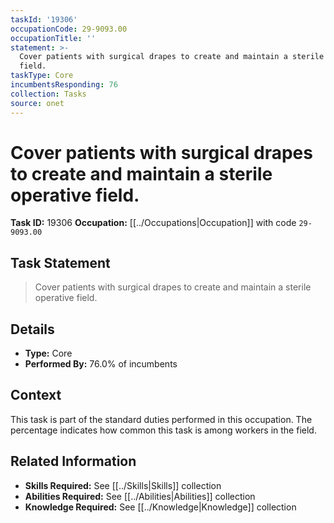 ```yaml
---
taskId: '19306'
occupationCode: 29-9093.00
occupationTitle: ''
statement: >-
  Cover patients with surgical drapes to create and maintain a sterile operative
  field.
taskType: Core
incumbentsResponding: 76
collection: Tasks
source: onet
---
```

# Cover patients with surgical drapes to create and maintain a sterile operative field.

**Task ID:** 19306
**Occupation:** [[../Occupations|Occupation]] with code `29-9093.00`

## Task Statement

> Cover patients with surgical drapes to create and maintain a sterile operative field.

## Details

- **Type:** Core
- **Performed By:** 76.0% of incumbents

## Context

This task is part of the standard duties performed in this occupation. The percentage indicates how common this task is among workers in the field.

## Related Information

- **Skills Required:** See [[../Skills|Skills]] collection
- **Abilities Required:** See [[../Abilities|Abilities]] collection
- **Knowledge Required:** See [[../Knowledge|Knowledge]] collection
